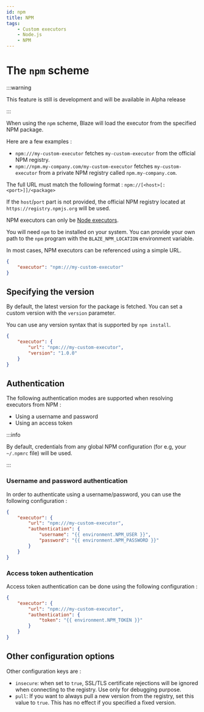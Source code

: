 ```yaml
---
id: npm
title: NPM
tags:
    - Custom executors
    - Node.js
    - NPM
---
```


# The `npm` scheme

:::warning

This feature is still is development and will be available in Alpha release

:::

When using the `npm` scheme, Blaze will load the executor from the specified NPM package.

Here are a few examples :

- `npm:///my-custom-executor` fetches `my-custom-executor` from the official NPM registry.
- `npm://npm.my-company.com/my-custom-executor` fetches `my-custom-executor` from a private NPM registry called `npm.my-company.com`. 

The full URL must match the following format : `npm://[<host>[:<port>]]/<package>`

If the `host`/`port` part is not provided, the official NPM registry located at `https://registry.npmjs.org` will be used.

NPM executors can only be [Node executors](../languages/node).

You will need `npm` to be installed on your system. You can provide your own path to the `npm` program with the `BLAZE_NPM_LOCATION` environment variable. 

In most cases, NPM executors can be referenced using a simple URL.

```json
{
    "executor": "npm:///my-custom-executor"
}
```

## Specifying the version

By default, the latest version for the package is fetched. You can set a custom version with the `version` parameter.

You can use any version syntax that is supported by `npm install`.

```json
{
    "executor": {
        "url": "npm:///my-custom-executor",
        "version": "1.0.0"
    }
}
```

## Authentication

The following authentication modes are supported when resolving executors from NPM :

- Using a username and password
- Using an access token

:::info

By default, credentials from any global NPM configuration (for e.g, your `~/.npmrc` file) will be used.

:::

### Username and password authentication

In order to authenticate using a username/password, you can use the following configuration :

```json
{
    "executor": {
        "url": "npm:///my-custom-executor",
        "authentication": {
            "username": "{{ environment.NPM_USER }}",
            "password": "{{ environment.NPM_PASSWORD }}"
        }
    }
}
```

### Access token authentication

Access token authentication can be done using the following configuration :

```json
{
    "executor": {
        "url": "npm:///my-custom-executor",
        "authentication": {
            "token": "{{ environment.NPM_TOKEN }}"
        }
    }
}
```

## Other configuration options

Other configuration keys are :

- `insecure`: when set to `true`, SSL/TLS certificate rejections will be ignored when connecting to the registry. Use only for debugging purpose.
- `pull`: If you want to always pull a new version from the registry, set this value to `true`. This has no effect if you specified a fixed version.
